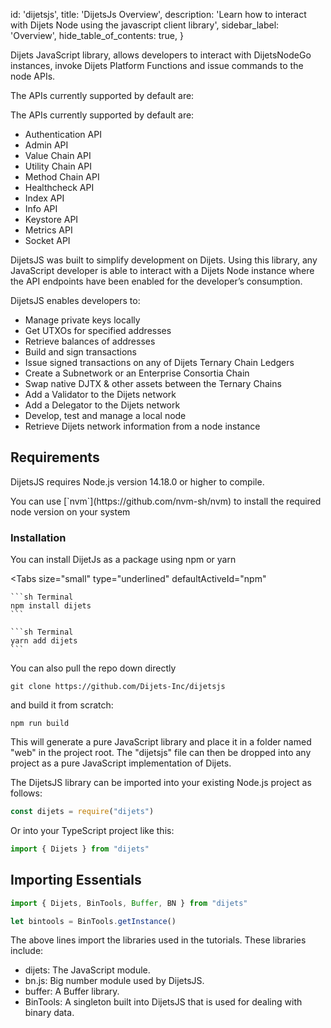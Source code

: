 
  id: 'dijetsjs',
  title: 'DijetsJs Overview',
  description: 'Learn how to interact with Dijets Node using the javascript client library',
  sidebar_label: 'Overview',
  hide_table_of_contents: true,
}

Dijets JavaScript
library, allows developers to interact with DijetsNodeGo instances, invoke
Dijets Platform Functions and issue commands to the node APIs.

The APIs currently supported by default are:

The APIs currently supported by default are:

- Authentication API
- Admin API
- Value Chain API
- Utility Chain API
- Method Chain API
- Healthcheck API
- Index API
- Info API
- Keystore API
- Metrics API
- Socket API

DijetsJS was built to simplify development on Dijets. Using this library, any JavaScript
developer is able to interact with a Dijets Node instance where the API endpoints have 
been enabled for the developer’s consumption.

DijetsJS enables developers to:

- Manage private keys locally
- Get UTXOs for specified addresses
- Retrieve balances of addresses
- Build and sign transactions
- Issue signed transactions on any of Dijets Ternary Chain Ledgers
- Create a Subnetwork or an Enterprise Consortia Chain
- Swap native DJTX & other assets between the Ternary Chains
- Add a Validator to the Dijets network
- Add a Delegator to the Dijets network
- Develop, test and manage a local node
- Retrieve Dijets network information from a node instance

## Requirements

DijetsJS requires Node.js version 14.18.0 or higher to compile.

<Admonition type="info">
You can use [`nvm`](https://github.com/nvm-sh/nvm) to install the required node version on your system
</Admonition>

### Installation

You can install DijetJs as a package using npm or yarn

<Tabs
  size="small"
  type="underlined"
  defaultActiveId="npm"
>
  <TabPanel id="npm" label="npm">

    ```sh Terminal
    npm install dijets
    ```

  </TabPanel>
  <TabPanel id="yarn" label="Yarn">

    ```sh Terminal
    yarn add dijets
    ```

  </TabPanel>
</Tabs>

You can also pull the repo down directly

```Terminal
git clone https://github.com/Dijets-Inc/dijetsjs
```

 and build it from scratch:

`npm run build`

This will generate a pure JavaScript library and place it in a folder named
"web" in the project root. The "dijetsjs" file can then be dropped into any
project as a pure JavaScript implementation of Dijets.

The DijetsJS library can be imported into your existing Node.js project as follows:

```ts
const dijets = require("dijets")
```

Or into your TypeScript project like this:

```ts
import { Dijets } from "dijets"
```

## Importing Essentials

```ts
import { Dijets, BinTools, Buffer, BN } from "dijets"

let bintools = BinTools.getInstance()
```

The above lines import the libraries used in the tutorials. These libraries include:

- dijets: The JavaScript module.
- bn.js: Big number module used by DijetsJS.
- buffer: A Buffer library.
- BinTools: A singleton built into DijetsJS that is used for dealing with binary data.




